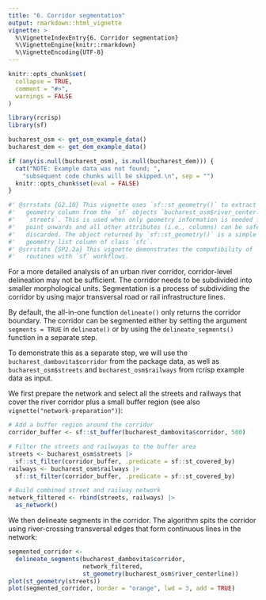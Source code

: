```yaml
---
title: "6. Corridor segmentation"
output: rmarkdown::html_vignette
vignette: >
  %\VignetteIndexEntry{6. Corridor segmentation}
  %\VignetteEngine{knitr::rmarkdown}
  %\VignetteEncoding{UTF-8}
---
```


```r
knitr::opts_chunk$set(
  collapse = TRUE,
  comment = "#>",
  warnings = FALSE
)
```

```r
library(rcrisp)
library(sf)

bucharest_osm <- get_osm_example_data()
bucharest_dem <- get_dem_example_data()

if (any(is.null(bucharest_osm), is.null(bucharest_dem))) {
  cat("NOTE: Example data was not found; ",
    "subsequent code chunks will be skipped.\n", sep = "")
  knitr::opts_chunk$set(eval = FALSE)
}
```

```r
#' @srrstats {G2.10} This vignette uses `sf::st_geometry()` to extract the
#'   geometry column from the `sf` objects `bucharest_osm$river_centerline` and
#'   `streets`. This is used when only geometry information is needed from that
#'   point onwards and all other attributes (i.e., columns) can be safely
#'   discarded. The object returned by `sf::st_geometry()` is a simple feature
#'   geometry list column of class `sfc`.
#' @srrstats {SP2.2a} This vignette demonstrates the compatibility of `rcrisp`
#'   routines with `sf` workflows.
```

For a more detailed analysis of an urban river corridor, corridor-level delineation may not be sufficient. The corridor needs to be subdivided into smaller morphological units. Segmentation is a process of subdividing the corridor by using major transversal road or rail infrastructure lines.

By default, the all-in-one function `delineate()` only returns the corridor boundary. The corridor can be segmented either by setting the argument `segments = TRUE` in `delineate()` or by using the `delineate_segments()` function in a separate step.

To demonstrate this as a separate step, we will use the `bucharest_dambovita$corridor` from the package data, as well as `bucharest_osm$streets` and `bucharest_osm$railways` from rcrisp example data as input.

We first prepare the network and select all the streets and railways that cover the river corridor plus a small buffer region (see also `vignette("network-preparation")`):

```r
# Add a buffer region around the corridor
corridor_buffer <- sf::st_buffer(bucharest_dambovita$corridor, 500)

# Filter the streets and railwayas to the buffer area
streets <- bucharest_osm$streets |>
  sf::st_filter(corridor_buffer, .predicate = sf::st_covered_by)
railways <- bucharest_osm$railways |>
  sf::st_filter(corridor_buffer, .predicate = sf::st_covered_by)

# Build combined street and railway network
network_filtered <- rbind(streets, railways) |>
  as_network()

```

We then delineate segments in the corridor. The algorithm spits the corridor using river-crossing transversal edges that form continuous lines in the network:

```r
segmented_corridor <-
  delineate_segments(bucharest_dambovita$corridor,
                     network_filtered,
                     st_geometry(bucharest_osm$river_centerline))
plot(st_geometry(streets))
plot(segmented_corridor, border = "orange", lwd = 3, add = TRUE)
```

